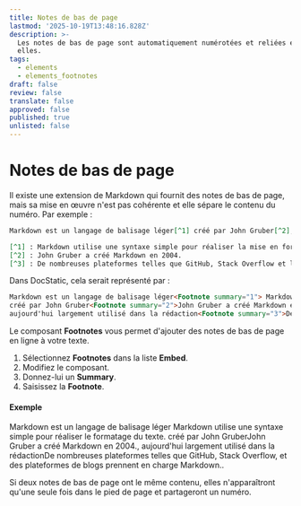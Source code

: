 ```yaml
---
title: Notes de bas de page
lastmod: '2025-10-19T13:48:16.828Z'
description: >-
  Les notes de bas de page sont automatiquement numérotées et reliées entre
  elles.
tags:
  - elements
  - elements_footnotes
draft: false
review: false
translate: false
approved: false
published: true
unlisted: false
---
```


# Notes de bas de page

Il existe une extension de Markdown qui fournit des notes de bas de page, mais sa mise en œuvre n'est pas cohérente et elle sépare le contenu du numéro. Par exemple :

```markdown
Markdown est un langage de balisage léger[^1] créé par John Gruber[^2], aujourd'hui largement utilisé dans l'écriture[^3].

[^1] : Markdown utilise une syntaxe simple pour réaliser la mise en forme du texte.
[^2] : John Gruber a créé Markdown en 2004.
[^3] : De nombreuses plateformes telles que GitHub, Stack Overflow et les plateformes de blogs supportent Markdown.
```

Dans DocStatic, cela serait représenté par :

```markdown
Markdown est un langage de balisage léger<Footnote summary="1"> Markdown utilise une syntaxe simple pour réaliser le formatage du texte.</Footnote>
créé par John Gruber<Footnote summary="2">John Gruber a créé Markdown en 2004.</Footnote>,
aujourd'hui largement utilisé dans la rédaction<Footnote summary="3">De nombreuses plateformes telles que GitHub, Stack Overflow, et des plateformes de blogs supportent Markdown.</Footnote>.
```

Le composant **Footnotes** vous permet d'ajouter des notes de bas de page en ligne à votre texte.

1. Sélectionnez **Footnotes** dans la liste **Embed**.
2. Modifiez le composant.
3. Donnez-lui un **Summary**.
4. Saisissez la **Footnote**.

#### Exemple

Markdown est un langage de balisage léger<Footnote summary="1"> Markdown utilise une syntaxe simple pour réaliser le formatage du texte.</Footnote> créé par John Gruber<Footnote summary="2">John Gruber a créé Markdown en 2004.</Footnote>, aujourd'hui largement utilisé dans la rédaction<Footnote summary="3">De nombreuses plateformes telles que GitHub, Stack Overflow, et des plateformes de blogs prennent en charge Markdown.</Footnote>.

<Admonition type="note" title="Note">
  Si deux notes de bas de page ont le même contenu, elles n'apparaîtront qu'une seule fois dans le pied de page et partageront un numéro.
</Admonition>
